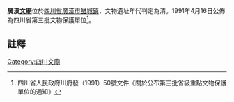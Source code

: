 {{msg:四川省文物保護單位
|名稱 = [[文廟|文廟]]
|編號 = 85
|圖片 = 
|級別 = S3
|分類 = 
|時代 = [[清代|清代]]
|地点 = [[四川省|四川省]][[廣漢市|廣漢市]][[雒城鎮|雒城鎮]]
|坐標 =
|登錄 = 1991年4月16日
}}
'''廣漢[[文廟|文廟]]'''位於[[四川省|四川省]][[廣漢市|廣漢市]][[雒城鎮|雒城鎮]]，文物遺址年代判定為清。1991年4月16日公佈為四川省第三批文物保護單位<ref>四川省人民政府川府發（1991）50號文件《關於公布第三批省級重點文物保護單位的通知》</ref>。
==註釋==
{{reflist}}
{{文物保護單位小作品}}

[[Category:四川文廟|Category:四川文廟]]